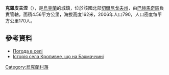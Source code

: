{{coord|50|54|7|N|32|50|22|E|scale:100000|display=title}}

'''克羅皮夫涅'''（{{lang-uk|Кропивне}}），是[[烏克蘭|烏克蘭]]的城鎮，位於該國北部[[切爾尼戈夫州|切爾尼戈夫州]]，由[[巴赫馬奇區|巴赫馬奇區]]負責管轄，面積4.56平方公里，海拔高度162米，2006年人口790，人口密度每平方公里170人。


==參考資料==
*[http://weather.in.ua/ua/chernigovskaja/12430 Погода в селі ] {{Wayback|url=http://weather.in.ua/ua/chernigovskaja/12430 |date=20180401075108 }}
*[https://web.archive.org/web/20161105101503/http://tour-cn.com.ua/publ/istorija_sela_kropivne_shho_na_bakhmachchini/70-1-0-874 Історія села Кропивне, що на Бахмаччині ]

{{Ukraine-geo-stub}}
[[Category:烏克蘭村落|Category:烏克蘭村落]]
